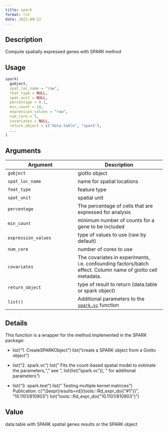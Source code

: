 ```yaml
--- 
title: spark 
format: rst 
date: 2022-09-22 
--- 
```


## Description

Compute spatially expressed genes with SPARK method


## Usage

```r
spark(
  gobject,
  spat_loc_name = "raw",
  feat_type = NULL,
  spat_unit = NULL,
  percentage = 0.1,
  min_count = 10,
  expression_values = "raw",
  num_core = 5,
  covariates = NULL,
  return_object = c("data.table", "spark"),
  ...
)
```


## Arguments

Argument      |Description
------------- |----------------
`gobject`     |     giotto object
`spat_loc_name`     |     name for spatial locations
`feat_type`     |     feature type
`spat_unit`     |     spatial unit
`percentage`     |     The percentage of cells that are expressed for analysis
`min_count`     |     minimum number of counts for a gene to be included
`expression_values`     |     type of values to use (raw by default)
`num_core`     |     number of cores to use
`covariates`     |     The covariates in experiments, i.e. confounding factors/batch effect. Column name of giotto cell metadata.
`return_object`     |     type of result to return (data.table or spark object)
`list()`     |     Additional parameters to the [`spark.vc`](#spark.vc) function


## Details

This function is a wrapper for the method implemented in the SPARK package:
   

*  list("1. CreateSPARKObject ") list("create a SPARK object from a Giotto object")   

*  list("2. spark.vc ") list(" Fits the count-based spatial model to estimate the parameters,\n", " see ", list(list("spark.vc")), " for additional parameters")   

*  list("3. spark.test ") list(" Testing multiple kernel matrices")  
 Publication: c("\\Sexpr[results=rd]{tools:::Rd_expr_doi(\"#1\")}", "10.1101/810903") list("tools:::Rd_expr_doi(\"10.1101/810903\")")


## Value

data.table with SPARK spatial genes results or the SPARK object


